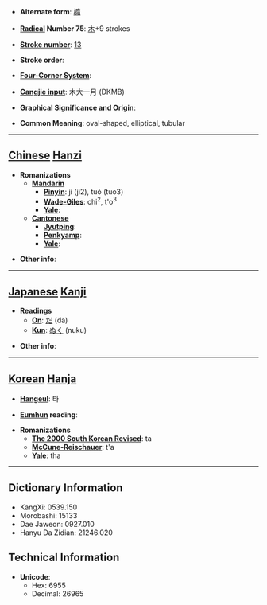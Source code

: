 * '''Alternate form''': [[橢]]

* '''[[Wiktionary:Chinese radical index| Radical]] Number 75''': [[Wiktionary:Chinese radical index 木|木]]+9 strokes

* '''[[Wiktionary:Chinese total strokes index|Stroke number]]''': [[Wiktionary:Chinese total strokes index 13|13]]

* '''Stroke order''': 

* '''[[Wiktionary:Chinese four corner index|Four-Corner System]]''': 

* '''[[Wiktionary:Chinese Cangjie index|Cangjie input]]''': 木大一月 (DKMB)

* '''Graphical Significance and Origin''': 

* '''Common Meaning''': oval-shaped, elliptical, tubular

----

== [[Chinese]] [[Hanzi]] ==

* '''Romanizations'''
** '''[[Mandarin]]'''
*** '''[[Pinyin]]''': jí (ji2), tuǒ (tuo3)
*** '''[[Wade-Giles]]''': chi<sup>2</sup>, t'o<sup>3</sup>
*** '''[[Yale]]''': 
** '''[[Cantonese]]'''
*** '''[[Jyutping]]''':
*** '''[[Penkyamp]]''': 
*** '''[[Yale]]''': 

* '''Other info''': 

----

== [[Japanese]] [[Kanji]] ==

* '''Readings'''
** '''[[On]]''': [[だ]] (da)
** '''[[Kun]]''': [[ぬく]] (nuku)

* '''Other info''':  

----

== [[Korean]] [[Hanja]] ==

* '''[[Hangeul]]''': 타

* '''[[Eumhun]] reading''': 

* '''Romanizations'''
** '''[[The 2000 South Korean Revised Romanization|The 2000 South Korean Revised]]''': ta
** '''[[McCune-Reischauer]]''': t'a
** '''[[Yale]]''': tha

----

== Dictionary Information ==

* KangXi: 0539.150
* Morobashi: 15133
* Dae Jaweon: 0927.010
* Hanyu Da Zidian: 21246.020

== Technical Information ==

* '''Unicode''':
** Hex: 6955
** Decimal: 26965